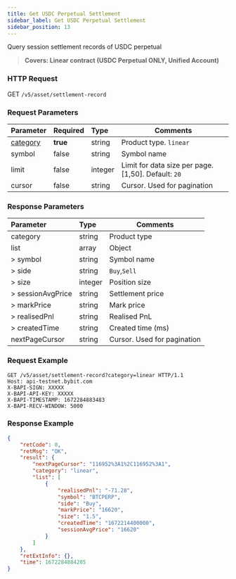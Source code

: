 ```yaml
---
title: Get USDC Perpetual Settlement
sidebar_label: Get USDC Perpetual Settlement
sidebar_position: 13
---
```


Query session settlement records of USDC perpetual
> **Covers: Linear contract (USDC Perpetual ONLY, Unified Account)**

### HTTP Request
GET `/v5/asset/settlement-record`

### Request Parameters
| Parameter | Required | Type | Comments|
|:----- |:-------|:-----|------ |
|[category](../enum#category) |**true** |string |Product type. `linear` |
|symbol |false |string |Symbol name |
|limit |false |integer |Limit for data size per page. [1,50]. Default: `20`|
|cursor |false |string |Cursor. Used for pagination|

### Response Parameters
| Parameter | Type | Comments|
|:----- |:-----|----- |
|category |string |Product type|
|list |array |Object |
|> symbol |string |Symbol name |
|> side |string |`Buy`,`Sell` |
|> size |integer |Position size |
|> sessionAvgPrice |string |Settlement price |
|> markPrice |string |Mark price |
|> realisedPnl |string |Realised PnL |
|> createdTime |string |Created time (ms) |
|nextPageCursor |string |Cursor. Used for pagination |

### Request Example

```http
GET /v5/asset/settlement-record?category=linear HTTP/1.1
Host: api-testnet.bybit.com
X-BAPI-SIGN: XXXXX
X-BAPI-API-KEY: XXXXX
X-BAPI-TIMESTAMP: 1672284883483
X-BAPI-RECV-WINDOW: 5000
```

### Response Example

```json
{
    "retCode": 0,
    "retMsg": "OK",
    "result": {
        "nextPageCursor": "116952%3A1%2C116952%3A1",
        "category": "linear",
        "list": [
            {
                "realisedPnl": "-71.28",
                "symbol": "BTCPERP",
                "side": "Buy",
                "markPrice": "16620",
                "size": "1.5",
                "createdTime": "1672214400000",
                "sessionAvgPrice": "16620"
            }
        ]
    },
    "retExtInfo": {},
    "time": 1672284884285
}
```